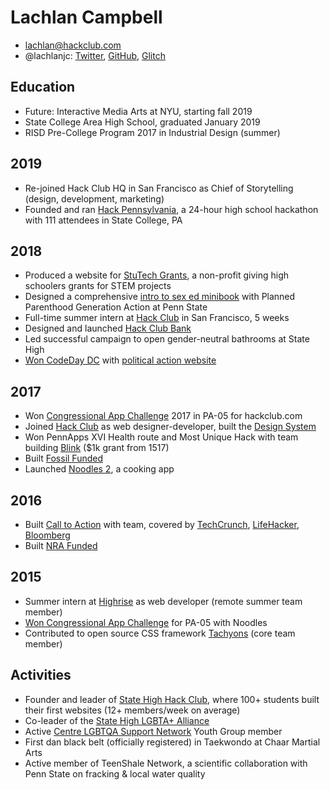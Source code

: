 # Lachlan Campbell

- lachlan@hackclub.com
- @lachlanjc: [Twitter](https://twitter.com/lachlanjc), [GitHub](https://github.com/lachlanjc), [Glitch](https://glitch.com/@lachlanjc)

## Education

- Future: Interactive Media Arts at NYU, starting fall 2019
- State College Area High School, graduated January 2019
- RISD Pre-College Program 2017 in Industrial Design (summer)

## 2019

- Re-joined Hack Club HQ in San Francisco as Chief of Storytelling (design, development, marketing)
- Founded and ran [Hack Pennsylvania](https://hackpenn.com), a 24-hour high school hackathon with 111 attendees in State College, PA

## 2018

- Produced a website for [StuTech Grants](https://grants.stutech.org), a non-profit giving high schoolers grants for STEM projects
- Designed a comprehensive [intro to sex ed minibook](https://gasp.netlify.com) with Planned Parenthood Generation Action at Penn State
- Full-time summer intern at [Hack Club](https://hackclub.com) in San Francisco, 5 weeks
- Designed and launched [Hack Club Bank](https://hackclub.com/bank)
- Led successful campaign to open gender-neutral bathrooms at State High
- [Won CodeDay DC](https://showcase.srnd.org/winter-2018/dc/wrapup) with [political action website](https://congress.now.sh)

## 2017

- Won [Congressional App Challenge](https://www.congressionalappchallenge.us/) 2017 in PA-05 for hackclub.com
- Joined [Hack Club](https://hackclub.com/) as web designer-developer, built the [Design System](https://github.com/hackclub/design-system)
- Won PennApps XVI Health route and Most Unique Hack with team building [Blink](https://www.blink.care/) ($1k grant from 1517)
- Built [Fossil Funded](https://fossilfunded.glitch.me)
- Launched [Noodles 2](https://getnoodl.es/), a cooking app

## 2016

- Built [Call to Action](https://www.usecalltoaction.com/) with team, covered by [TechCrunch](https://techcrunch.com/2016/11/22/call-to-action-lets-you-phone-your-congressperson-with-just-a-tap/), [LifeHacker](https://lifehacker.com/call-to-action-makes-it-easy-to-find-and-call-your-cong-1789232987), [Bloomberg](https://www.bloomberg.com/news/articles/2017-02-09/silicon-valley-fights-trump-in-its-free-time)
- Built [NRA Funded](https://lachlanjc.me/nrafunded)

## 2015

- Summer intern at [Highrise](https://highrisehq.com) as web developer (remote summer team member)
- [Won Congressional App Challenge](https://thompson.house.gov/press-release/thompson-announces-state-college-student-winner-congressional-app-challenge) for PA-05 with Noodles
- Contributed to open source CSS framework [Tachyons](https://tachyons.io/) (core team member)

## Activities

- Founder and leader of [State High Hack Club](https://statehigh.hackclub.com), where 100+ students built their first websites (12+ members/week on average)
- Co-leader of the [State High LGBTA+ Alliance](https://scasdpride.github.io)
- Active [Centre LGBTQA Support Network](http://www.centrelgbtqa.org/) Youth Group member
- First dan black belt (officially registered) in Taekwondo at Chaar Martial Arts
- Active member of TeenShale Network, a scientific collaboration with Penn State on fracking & local water quality
